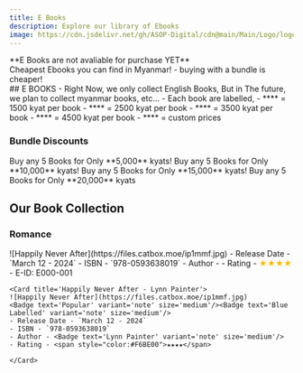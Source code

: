 ```yaml
---
title: E Books
description: Explore our library of Ebooks
image: https://cdn.jsdelivr.net/gh/ASOP-Digital/cdn@main/Main/Logo/logo.png
---
```


<Aside type="danger" title="Not avaliable yet"> **E Books are not avaliable for purchase YET**</Aside>


<Aside type='tip'> 
   Cheapest Ebooks you can find in Myanmar!
    - buying with a bundle is cheaper!
 </Aside>
## E BOOKS
- Right Now, we only collect English Books, But in The future, we plan to collect myanmar books, etc...
- Each book are labelled, 
    - **<Badge text='blue label' variant='note' size='medium'/>** = 1500 kyat per book
    - **<Badge text='Green label' variant='success' size='medium'/>** = 2500 kyat per book
    - **<Badge text='Yellow label' variant='caution' size='medium'/>** = 3500 kyat per book 
    - **<Badge text='red label' variant='danger' size='medium'/>** = 4500 kyat per book
    - **<Badge text='Purple label' variant='tip' size='medium'/>** = custom prices


### Bundle Discounts
<CardGrid stagger>
<Card title="Blue Bundle" icon="seti:favicon" >
    <Badge text="Popular" variant="note" />
    Buy any 5 <Badge text='blue labelled' variant='note' size='medium'/> Books for Only **5,000** kyats!
</Card>

<Card title="Green Bundle" icon="open-book">
    Buy any 5 <Badge text='Green Labelled' variant='success' size='medium'/> Books for Only **10,000** kyats!
</Card>

<Card title="Yellow Bundle" icon="document">
    Buy any 5 <Badge text='Yellow labelled' variant='caution' size='medium'/> Books for Only **15,000** kyats!
</Card>

<Card title="Red Bundle" icon="heart">
    Buy any 5 <Badge text='Red labelled' variant='danger' size='medium'/> Books for Only **20,000** kyats
</Card>

</CardGrid>


## Our Book Collection 

<CardGrid>
    <LinkCard title='Romance' href="#romance" description=''/>
</CardGrid>


### Romance
<CardGrid>
    <Card title='Happily Never After - Lynn Painter'>
    ![Happily Never After](https://files.catbox.moe/ip1mmf.jpg)
    <Badge text='Popular' variant='note' size='medium'/><Badge text='Blue Labelled' variant='note' size='medium'/>
    - Release Date - `March 12 - 2024`
    - ISBN - `978-0593638019`
    - Author - <Badge text='Lynn Painter' variant='note' size='medium'/>
    - Rating - <span style="color:#F6BE00">★★★★</span>
    - E-ID: E000-001
    </Card>

    <Card title='Happily Never After - Lynn Painter'>
    ![Happily Never After](https://files.catbox.moe/ip1mmf.jpg)
    <Badge text='Popular' variant='note' size='medium'/><Badge text='Blue Labelled' variant='note' size='medium'/>
    - Release Date - `March 12 - 2024`
    - ISBN - `978-0593638019`
    - Author - <Badge text='Lynn Painter' variant='note' size='medium'/>
    - Rating - <span style="color:#F6BE00">★★★★</span>
    
    </Card>

</CardGrid>




